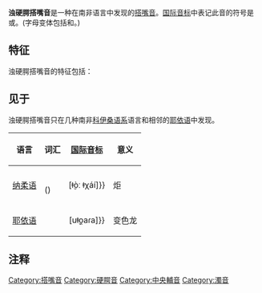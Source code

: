 {{NoteTA
|1=腭
}}
{{Infobox IPA
|above={{nowrap|浊硬腭-软腭搭嘴音}}
|ipa symbol=ɡ͡ǂ
|ipa symbol3=ǂ̬
|ipa symbol2=ᶢǂ
|kirshenbaum=J!
}}
{{Infobox IPA
|above={{nowrap|浊硬腭-小舌搭嘴音}}
|ipa symbol=ɢ͡ǂ
|ipa symbol2=<small>''(etc)''</small>
}}
{{main|硬腭搭嘴音}}

'''浊硬腭搭嘴音'''是一种在南非语言中发现的[[搭嘴音|搭嘴音]]。[[国际音标|国际音标]]中表记此音的符号是{{angbr IPA|ǂ̬}}或{{angbr IPA|ᶢǂ}}。(字母变体包括{{angbr IPA|ɡǂ}}和{{angbr IPA|ǂɡ}}。)

==特征==
浊硬腭搭嘴音的特征包括：

{{lingual airstream}}
{{palatal}}
{{voiced}}
{{oral}}
{{central articulation}}

==见于==
浊硬腭搭嘴音只在几种南非[[科伊桑语系|科伊桑语系]]语言和相邻的[[耶依语|耶依语]]中发现。

{| class="wikitable"
! 语言 !! 词汇 !! [[国际音标|国际音标]]!! 意义
|-
|[[纳柔语|纳柔语]]||{{lang|nhr|'''dtc'''òo tcgáí}}<br>({{lang|nhr|'''dç'''òo çgáí}})||align="center" | {{IPA|[ᶢǂòː ǂχáí] {{=}} [ǂ̬òː ǂχáí]}}||炬
|-
| [[耶依语|耶依语]] || {{lang|yey|u'''gǂ'''oara}} || align="center" | {{IPA|[uᶢǂo̯aɾa] {{=}} [uǂ̬o̯aɾa]}} ||变色龙
|}

==注释==
{{Reflist}}
{{IPA navigation}}

[[Category:搭嘴音|Category:搭嘴音]]
[[Category:硬腭音|Category:硬腭音]]
[[Category:中央輔音|Category:中央輔音]]
[[Category:濁音|Category:濁音]]